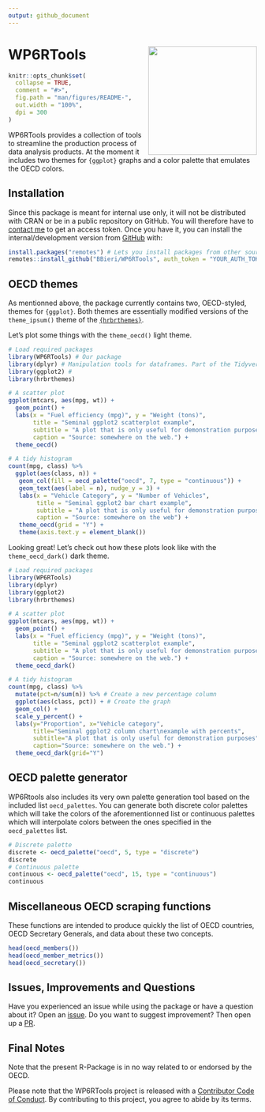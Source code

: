 ```yaml
---
output: github_document
---
```


# WP6RTools <img src="man/figures/WP6RTools.png" align="right" width="220"/>


```r
knitr::opts_chunk$set(
  collapse = TRUE,
  comment = "#>",
  fig.path = "man/figures/README-",
  out.width = "100%",
  dpi = 300
)
```

WP6RTools provides a collection of tools to streamline the production process
of data analysis products. At the moment it includes two themes for `{ggplot}`
graphs and a color palette that emulates the OECD colors.

## Installation

Since this package is meant for internal use only, it will not be distributed
with CRAN or be in a public repository on GitHub. You will therefore have to
[contact me](mailto:bernhard.bieri@graduateinstitute.ch) to get an access
token. Once you have it, you can install the internal/development version from
[GitHub](https://github.com/) with:

``` r
install.packages("remotes") # Lets you install packages from other sources than CRAN
remotes::install_github("BBieri/WP6RTools", auth_token = "YOUR_AUTH_TOKEN")
```
## OECD themes

As mentionned above, the package currently contains two, OECD-styled, themes
for `{ggplot}`. Both themes are essentially modified versions of the
`theme_ipsum()` theme of the
[`{hrbrthemes}`](https://github.com/hrbrmstr/hrbrthemes).

Let's plot some things with the `theme_oecd()` light theme.

```r
# Load required packages
library(WP6RTools) # Our package
library(dplyr) # Manipulation tools for dataframes. Part of the Tidyverse.
library(ggplot2) #
library(hrbrthemes)

# A scatter plot
ggplot(mtcars, aes(mpg, wt)) +
  geom_point() +
  labs(x = "Fuel efficiency (mpg)", y = "Weight (tons)",
       title = "Seminal ggplot2 scatterplot example",
       subtitle = "A plot that is only useful for demonstration purposes",
       caption = "Source: somewhere on the web.") + 
  theme_oecd()

# A tidy histogram
count(mpg, class) %>%
  ggplot(aes(class, n)) +
   geom_col(fill = oecd_palette("oecd", 7, type = "continuous")) +
   geom_text(aes(label = n), nudge_y = 3) +
   labs(x = "Vehicle Category", y = "Number of Vehicles",
        title = "Seminal ggplot2 bar chart example",
        subtitle = "A plot that is only useful for demonstration purposes",
        caption = "Source: somewhere on the web") +
   theme_oecd(grid = "Y") +
   theme(axis.text.y = element_blank())
```

Looking great! Let's check out how these plots look like with the
`theme_oecd_dark()` dark theme.

```r
# Load required packages
library(WP6RTools)
library(dplyr)
library(ggplot2)
library(hrbrthemes)

# A scatter plot
ggplot(mtcars, aes(mpg, wt)) +
  geom_point() +
  labs(x = "Fuel efficiency (mpg)", y = "Weight (tons)",
       title = "Seminal ggplot2 scatterplot example",
       subtitle = "A plot that is only useful for demonstration purposes",
       caption = "Source: somewhere on the web.") + 
  theme_oecd_dark()

# A tidy histogram
count(mpg, class) %>% 
  mutate(pct=n/sum(n)) %>% # Create a new percentage column
  ggplot(aes(class, pct)) + # Create the graph
  geom_col() +
  scale_y_percent() +
  labs(y="Proportion", x="Vehicle category",
       title="Seminal ggplot2 column chart\nexample with percents",
       subtitle="A plot that is only useful for demonstration purposes",
       caption="Source: somewhere on the web.") + 
  theme_oecd_dark(grid="Y")
```

## OECD palette generator

WP6Rtools also includes its very own palette generation tool based on the
included list `oecd_palettes`. You can generate both discrete color palettes
which will take the colors of the aforementionned list or continuous palettes
which will interpolate colors between the ones specified in the `oecd_palettes`
list.

```r
# Discrete palette
discrete <- oecd_palette("oecd", 5, type = "discrete")
discrete
# Continuous palette
continuous <- oecd_palette("oecd", 15, type = "continuous")
continuous
```

## Miscellaneous OECD scraping functions

These functions are intended to produce quickly the list of OECD countries,
OECD Secretary Generals, and data about these two concepts.

``` r
head(oecd_members())
head(oecd_member_metrics())
head(oecd_secretary())
```

## Issues, Improvements and Questions

Have you experienced an issue while using the package or have a question about
it? Open an [issue](https://github.com/BBieri/WP6RTools/issues). Do you want to
suggest improvement? Then open up a
[PR](https://github.com/BBieri/WP6RTools/pulls).

## Final Notes

Note that the present R-Package is in no way related to or endorsed by the OECD.

Please note that the WP6RTools project is released with a
[Contributor Code of Conduct](https://bbieri.github.io/WP6RTools/CODE_OF_CONDUCT.html).
By contributing to this project, you agree to abide by its terms.

